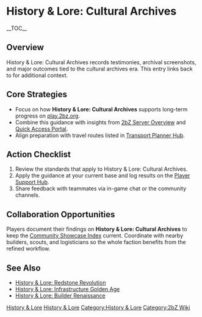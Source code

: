 {{Short description|History & Lore: Cultural Archives records testimonies, archival screenshots, and major outcomes tied to the cultural archives era}}
= History & Lore: Cultural Archives =
{{2bZ Navbox}}
__TOC__

== Overview ==
History & Lore: Cultural Archives records testimonies, archival screenshots, and major
outcomes tied to the cultural archives era. This entry links back to [[Category:History &
Lore|History & Lore]] for additional context.

== Core Strategies ==
* Focus on how '''History & Lore: Cultural Archives''' supports long-term progress on [[play.2bz.org]].
* Combine this guidance with insights from [[2bZ Server Overview]] and [[Quick Access Portal]].
* Align preparation with travel routes listed in [[Transport Planner Hub]].

== Action Checklist ==
# Review the [[Category:History & Lore|History & Lore]] standards that apply to History & Lore: Cultural Archives.
# Apply the guidance at your current base and log results on the [[Player Support Hub]].
# Share feedback with teammates via in-game chat or the community channels.

== Collaboration Opportunities ==
Players document their findings on '''History & Lore: Cultural Archives''' to keep the
[[Community Showcase Index]] current. Coordinate with nearby builders, scouts, and
logisticians so the whole faction benefits from the refined workflow.

== See Also ==
* [[History & Lore: Redstone Revolution]]
* [[History & Lore: Infrastructure Golden Age]]
* [[History & Lore: Builder Renaissance]]

[[Category:History & Lore]]
[[Category:2bZ Wiki]]
